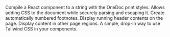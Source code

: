 <CardGroup><Card title="compile" icon="code" href="components/compile">
    Compile a React component to a string with the OneDoc print styles.
  </Card><Card title="CSS" icon="css3-alt" href="components/css">
    Allows adding CSS to the document while securely parsing and escaping it.
  </Card><Card title="Footnote" icon="info" href="components/footnote">
    Create automatically numbered footnotes.
  </Card><Card title="Running header" icon="heading" href="components/headings">
    Display running header contents on the page.
  </Card><Card title="Shell" icon="border-all" href="components/shell">
    Display content in other page regions.
  </Card><Card title="Tailwind" icon="wind" href="components/tailwind">
    A simple, drop-in way to use Tailwind CSS in your components.
  </Card></CardGroup>